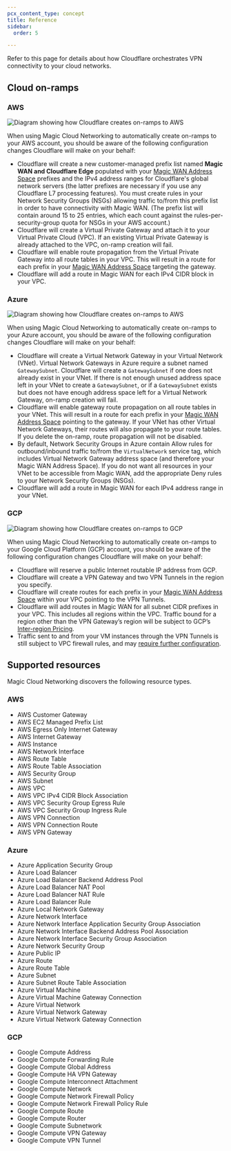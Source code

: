 ```yaml
---
pcx_content_type: concept
title: Reference
sidebar:
  order: 5

---
```


Refer to this page for details about how Cloudflare orchestrates VPN connectivity to your cloud networks.

## Cloud on-ramps

### AWS

![Diagram showing how Cloudflare creates on-ramps to AWS](~/assets/images/magic-cloud-networking/reference/aws.png)

When using Magic Cloud Networking to automatically create on-ramps to your AWS account, you should be aware of the following configuration changes Cloudflare will make on your behalf:

- Cloudflare will create a new customer-managed prefix list named **Magic WAN and Cloudflare Edge** populated with your [Magic WAN Address Space](/magic-cloud-networking/cloud-on-ramps/#magic-wan-address-space) prefixes and the IPv4 address ranges for Cloudflare's global network servers (the latter prefixes are necessary if you use any Cloudflare L7 processing features). You must create rules in your Network Security Groups (NSGs) allowing traffic to/from this prefix list in order to have connectivity with Magic WAN. (The prefix list will contain around 15 to 25 entries, which each count against the rules-per-security-group quota for NSGs in your AWS account.)
- Cloudflare will create a Virtual Private Gateway and attach it to your Virtual Private Cloud (VPC). If an existing Virtual Private Gateway is already attached to the VPC, on-ramp creation will fail.
- Cloudflare will enable route propagation from the Virtual Private Gateway into all route tables in your VPC. This will result in a route for each prefix in your [Magic WAN Address Space](/magic-cloud-networking/cloud-on-ramps/#magic-wan-address-space) targeting the gateway.
- Cloudflare will add a route in Magic WAN for each IPv4 CIDR block in your VPC.

### Azure

![Diagram showing how Cloudflare creates on-ramps to AWS](~/assets/images/magic-cloud-networking/reference/azure.png)

When using Magic Cloud Networking to automatically create on-ramps to your Azure account, you should be aware of the following configuration changes Cloudflare will make on your behalf:

- Cloudflare will create a Virtual Network Gateway in your Virtual Network (VNet). Virtual Network Gateways in Azure require a subnet named `GatewaySubnet`. Cloudflare will create a `GatewaySubnet` if one does not already exist in your VNet. If there is not enough unused address space left in your VNet to create a `GatewaySubnet`, or if a `GatewaySubnet` exists but does not have enough address space left for a Virtual Network Gateway, on-ramp creation will fail.
- Cloudflare will enable gateway route propagation on all route tables in your VNet. This will result in a route for each prefix in your [Magic WAN Address Space](/magic-cloud-networking/cloud-on-ramps/#magic-wan-address-space) pointing to the gateway. If your VNet has other Virtual Network Gateways, their routes will also propagate to your route tables. If you delete the on-ramp, route propagation will not be disabled.
- By default, Network Security Groups in Azure contain Allow rules for outbound/inbound traffic to/from the `VirtualNetwork` service tag, which includes Virtual Network Gateway address space (and therefore your Magic WAN Address Space). If you do not want all resources in your VNet to be accessible from Magic WAN, add the appropriate Deny rules to your Network Security Groups (NSGs).
- Cloudflare will add a route in Magic WAN for each IPv4 address range in your VNet.

### GCP

![Diagram showing how Cloudflare creates on-ramps to GCP](~/assets/images/magic-cloud-networking/reference/gcp.png)

When using Magic Cloud Networking to automatically create on-ramps to your Google Cloud Platform (GCP) account, you should be aware of the following configuration changes Cloudflare will make on your behalf:

- Cloudflare will reserve a public Internet routable IP address from GCP.
- Cloudflare will create a VPN Gateway and two VPN Tunnels in the region you specify.
- Cloudflare will create routes for each prefix in your [Magic WAN Address Space](/magic-cloud-networking/cloud-on-ramps/#magic-wan-address-space) within your VPC pointing to the VPN Tunnels.
- Cloudflare will add routes in Magic WAN for all subnet CIDR prefixes in your VPC. This includes all regions within the VPC. Traffic bound for a region other than the VPN Gateway’s region will be subject to GCP’s [Inter-region Pricing](https://cloud.google.com/vpc/network-pricing#inter-region-data-transfer).
- Traffic sent to and from your VM instances through the VPN Tunnels is still subject to VPC firewall rules, and may [require further configuration](https://cloud.google.com/network-connectivity/docs/vpn/how-to/configuring-firewall-rules#firewall_rules).

## Supported resources

Magic Cloud Networking discovers the following resource types.

### AWS

- AWS Customer Gateway
- AWS EC2 Managed Prefix List
- AWS Egress Only Internet Gateway
- AWS Internet Gateway
- AWS Instance
- AWS Network Interface
- AWS Route Table
- AWS Route Table Association
- AWS Security Group
- AWS Subnet
- AWS VPC
- AWS VPC IPv4 CIDR Block Association
- AWS VPC Security Group Egress Rule
- AWS VPC Security Group Ingress Rule
- AWS VPN Connection
- AWS VPN Connection Route
- AWS VPN Gateway

### Azure

- Azure Application Security Group
- Azure Load Balancer
- Azure Load Balancer Backend Address Pool
- Azure Load Balancer NAT Pool
- Azure Load Balancer NAT Rule
- Azure Load Balancer Rule
- Azure Local Network Gateway
- Azure Network Interface
- Azure Network Interface Application Security Group Association
- Azure Network Interface Backend Address Pool Association
- Azure Network Interface Security Group Association
- Azure Network Security Group
- Azure Public IP
- Azure Route
- Azure Route Table
- Azure Subnet
- Azure Subnet Route Table Association
- Azure Virtual Machine
- Azure Virtual Machine Gateway Connection
- Azure Virtual Network
- Azure Virtual Network Gateway
- Azure Virtual Network Gateway Connection

### GCP

- Google Compute Address
- Google Compute Forwarding Rule
- Google Compute Global Address
- Google Compute HA VPN Gateway
- Google Compute Interconnect Attachment
- Google Compute Network
- Google Compute Network Firewall Policy
- Google Compute Network Firewall Policy Rule
- Google Compute Route
- Google Compute Router
- Google Compute Subnetwork
- Google Compute VPN Gateway
- Google Compute VPN Tunnel
